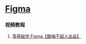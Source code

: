 # [Figma](https://www.figma.com/)

### 视频教程

1. [零基础学 Figma【酸梅干超人出品】](https://www.bilibili.com/video/BV1fg411G7cs/?spm_id_from=333.337.search-card.all.click&vd_source=3ebf53f0fa7352089a1826321ace0a73)
